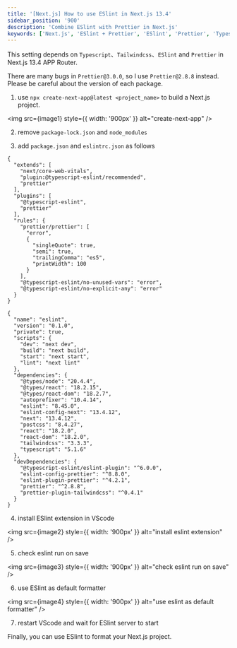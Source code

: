 ```yaml
---
title: '[Next.js] How to use ESlint in Next.js 13.4'
sidebar_position: '900'
description: 'Combine ESlint with Prettier in Next.js'
keywords: ['Next.js', 'ESlint + Prettier', 'ESlint', 'Prettier', 'Typescript']
---
```


This setting depends on `Typescript`、`Tailwindcss`、`ESlint` and `Prettier` in Next.js 13.4 APP Router.

There are many bugs in `Prettier@3.0.0`, so I use `Prettier@2.8.8` instead.
Please be careful about the version of each package.

1. use `npx create-next-app@latest <project_name>` to build a Next.js project.


<img src={image1} style={{ width: '900px' }} alt="create-next-app" />

2. remove `package-lock.json` and `node_modules`

3. add `package.json` and `eslintrc.json` as follows

```
{
  "extends": [
    "next/core-web-vitals",
    "plugin:@typescript-eslint/recommended",
    "prettier"
  ],
  "plugins": [
    "@typescript-eslint",
    "prettier"
  ],
  "rules": {
    "prettier/prettier": [
      "error",
      {
        "singleQuote": true,
        "semi": true,
        "trailingComma": "es5",
        "printWidth": 100
      }
    ],
    "@typescript-eslint/no-unused-vars": "error",
    "@typescript-eslint/no-explicit-any": "error"
  }
}
```

```
{
  "name": "eslint",
  "version": "0.1.0",
  "private": true,
  "scripts": {
    "dev": "next dev",
    "build": "next build",
    "start": "next start",
    "lint": "next lint"
  },
  "dependencies": {
    "@types/node": "20.4.4",
    "@types/react": "18.2.15",
    "@types/react-dom": "18.2.7",
    "autoprefixer": "10.4.14",
    "eslint": "8.45.0",
    "eslint-config-next": "13.4.12",
    "next": "13.4.12",
    "postcss": "8.4.27",
    "react": "18.2.0",
    "react-dom": "18.2.0",
    "tailwindcss": "3.3.3",
    "typescript": "5.1.6"
  },
  "devDependencies": {
    "@typescript-eslint/eslint-plugin": "^6.0.0",
    "eslint-config-prettier": "^8.8.0",
    "eslint-plugin-prettier": "^4.2.1",
    "prettier": "^2.8.8",
    "prettier-plugin-tailwindcss": "^0.4.1"
  }
}
```

4. install ESlint extension in VScode


<img src={image2} style={{ width: '900px' }} alt="install eslint extension" />

5. check eslint run on save


<img src={image3} style={{ width: '900px' }} alt="check eslint run on save" />

6. use ESlint as default formatter


<img src={image4} style={{ width: '900px' }} alt="use eslint as default formatter" />

7. restart VScode and wait for ESlint server to start

Finally, you can use ESlint to format your Next.js project.
